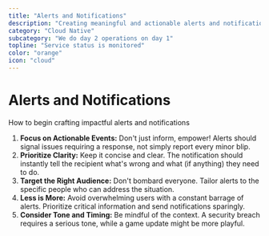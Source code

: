 ```yaml
---
title: "Alerts and Notifications"
description: "Creating meaningful and actionable alerts and notifications to inform actions to be taken"
category: "Cloud Native"
subcategory: "We do day 2 operations on day 1"
topline: "Service status is monitored"
color: "orange"
icon: "cloud"
---
```



# Alerts and Notifications

How to begin crafting impactful alerts and notifications

1. **Focus on Actionable Events:** Don't just inform, empower! Alerts should signal issues requiring a response, not simply report every minor blip.
2. **Prioritize Clarity:** Keep it concise and clear. The notification should instantly tell the recipient what's wrong and what (if anything) they need to do.
3. **Target the Right Audience:** Don't bombard everyone. Tailor alerts to the specific people who can address the situation.
4. **Less is More:** Avoid overwhelming users with a constant barrage of alerts. Prioritize critical information and send notifications sparingly.
5. **Consider Tone and Timing:** Be mindful of the context. A security breach requires a serious tone, while a game update might be more playful.
